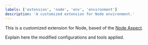 ```yaml
---
labels: ['extension', 'node', 'env', 'environment']
description: 'A customized extension for Node environment.'
---
```


This is a customized extension for Node, based of the [Node Aspect](https://bit.dev/teambit/harmony/node).

Explain here the modified configurations and tools applied.
